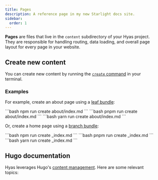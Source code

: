 ```yaml
---
title: Pages
description: A reference page in my new Starlight docs site.
sidebar:
  order: 1
---
```


__Pages__ are files that live in the `content` subdirectory of your Hyas project. They are responsible for handling routing, data loading, and overall page layout for every page in your website.

## Create new content

You can create new content by running the [`create` command](/basics/commands/#create) in your terminal.

### Examples

For example, create an about page using a [leaf bundle](https://gohugo.io/content-management/page-bundles/#leaf-bundles):

<Tabs syncKey="package-manager">
  <TabItem label="npm">
```bash
npm run create about/index.md
```
  </TabItem>
  <TabItem label="pnpm">
```bash
pnpm run create about/index.md
```
  </TabItem>
  <TabItem label="Yarn">
```bash
yarn run create about/index.md
```
  </TabItem>
</Tabs>

Or, create a home page using a [branch bundle](https://gohugo.io/content-management/page-bundles/#branch-bundles):

<Tabs syncKey="package-manager">
  <TabItem label="npm">
```bash
npm run create _index.md
```
  </TabItem>
  <TabItem label="pnpm">
```bash
pnpm run create _index.md
```
  </TabItem>
  <TabItem label="Yarn">
```bash
yarn run create _index.md
```
  </TabItem>
</Tabs>

## Hugo documentation

Hyas leverages Hugo's [content management](https://gohugo.io/content-management/). Here are some relevant topics:

<CardGrid>
  <LinkCard
    title="Content organization"
    description="Organize your content in a manner that reflects the rendered website."
    href="https://gohugo.io/content-management/organization/"
    target="_blank" />
  <LinkCard
    title="Page bundles"
    description="Use page bundles to logically associate one or more resources with content."
    href="https://gohugo.io/content-management/page-bundles/"
    target="_blank" />
  <LinkCard
    title="Content formats"
    description="Create your content using multiple content formats."
    href="https://gohugo.io/content-management/formats/"
    target="_blank" />
  <LinkCard
    title="Front matter"
    description="Use front matter to add metadata to your content."
    href="https://gohugo.io/content-management/front-matter/"
    target="_blank" />
</CardGrid>